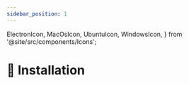 ```yaml
---
sidebar_position: 1
---
```


  ElectronIcon,
  MacOsIcon,
  UbuntuIcon,
  WindowsIcon,
} from '@site/src/components/Icons';

# 🔧 Installation

<Title
  pre={['👁️‍🗨️ Visualisation']}
  title={'🔧 Installation'}
  version={VERSION}
/>

<Fragment>
  The 👁️‍🗨️ Visualisation module is bundled with <ElectronIcon /> Electron.
</Fragment>

## 🌐 Operating Systems

Refer to the following links for detailed instructions based on your operating system:

<ul>
  <li>
    <WindowsIcon />
    {'  '}
    <a href={'./windows/'}>Windows</a>
  </li>
  <li>
    <UbuntuIcon />
    {'  '}
    <a href={'./ubuntu/'}>Ubuntu</a>
  </li>
  <li>
    <MacOsIcon />
    {'  '}
    <a href={'./macos/'}>macOS</a>
  </li>
</ul>
